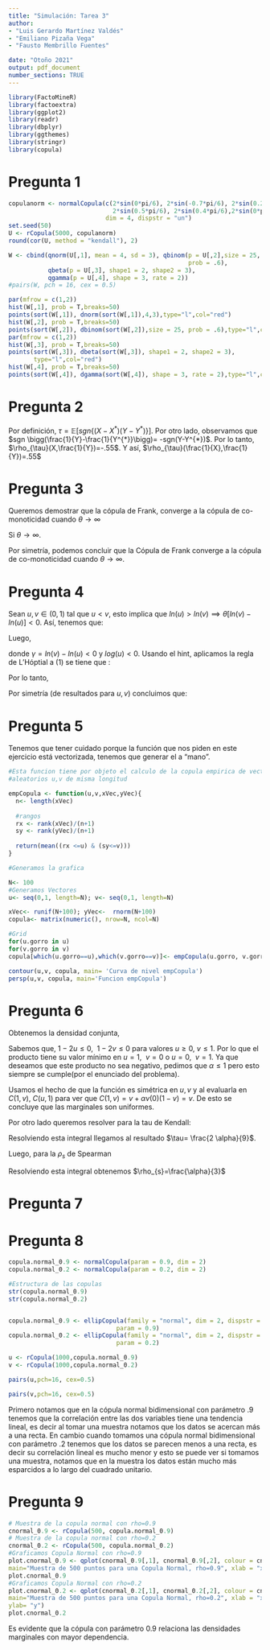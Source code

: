 ```yaml
---
title: "Simulación: Tarea 3"
author: 
- "Luis Gerardo Martínez Valdés"
- "Emiliano Pizaña Vega"
- "Fausto Membrillo Fuentes"

date: "Otoño 2021"
output: pdf_document
number_sections: TRUE
---
```


\vspace{3cm.}

\begin{center}
\includegraphics{itamlogo.png}
\end{center}

\newpage



````r
library(FactoMineR)
library(factoextra)
library(ggplot2)
library(readr)
library(dbplyr)
library(ggthemes)
library(stringr)
library(copula)
````

# Pregunta 1 
````r

copulanorm <- normalCopula(c(2*sin(0*pi/6), 2*sin(-0.7*pi/6), 2*sin(0.2*pi/6),
                             2*sin(0.5*pi/6), 2*sin(0.4*pi/6),2*sin(0*pi/6)),
                           dim = 4, dispstr = "un")
set.seed(50)
U <- rCopula(5000, copulanorm)
round(cor(U, method = "kendall"), 2)

W <- cbind(qnorm(U[,1], mean = 4, sd = 3), qbinom(p = U[,2],size = 25, 
                                                  prob = .6),
           qbeta(p = U[,3], shape1 = 2, shape2 = 3),
           qgamma(p = U[,4], shape = 3, rate = 2))
#pairs(W, pch = 16, cex = 0.5)

par(mfrow = c(1,2))
hist(W[,1], prob = T,breaks=50) 
points(sort(W[,1]), dnorm(sort(W[,1]),4,3),type="l",col="red")
hist(W[,2], prob = T,breaks=50)
points(sort(W[,2]), dbinom(sort(W[,2]),size = 25, prob = .6),type="l",col="red")
par(mfrow = c(1,2))
hist(W[,3], prob = T,breaks=50)
points(sort(W[,3]), dbeta(sort(W[,3]), shape1 = 2, shape2 = 3),
       type="l",col="red")
hist(W[,4], prob = T,breaks=50)
points(sort(W[,4]), dgamma(sort(W[,4]), shape = 3, rate = 2),type="l",col="red")
````


# Pregunta 2

Por definición, $\tau=\mathbb{E}[sgn\{(X-X^{*})(Y-Y^{*})\}]$. Por otro lado, observamos que $sgn \bigg(\frac{1}{Y}-\frac{1}{Y^{*}}\bigg)= -sgn(Y-Y^{*})$. Por lo tanto, $\rho_{\tau}(X,\frac{1}{Y})=-.55$. Y así, $\rho_{\tau}(\frac{1}{X},\frac{1}{Y})=.55$



# Pregunta 3
Queremos demostrar que la cópula de Frank, converge a la cópula de co-monoticidad cuando $\theta \rightarrow \infty$

\begin{equation*}
    C^{Fr}(u,v)= -\frac{ln\bigg[ 1-(e^{-\theta~u})(e^{-\theta~v})\bigg]}{\theta}= -\frac{ln\bigg[ -e^{-\theta (u+v)}-e^{-\theta~u}-e^{-\theta~v} \bigg]}{\theta}= -\frac{ln\bigg[ e^{-\theta~u}(1-e^{-\theta~v}+e^{-\theta (v-u)}) \bigg]}{\theta}
\end{equation*}

\begin{equation*}
  u- \frac{ln\bigg[ 1-e^{-\theta~v}+e^{-\theta (v-u)}  \bigg]}{\theta} \rightarrow u
\end{equation*}


 Si $\theta \rightarrow \infty$.

Por simetría, podemos concluir que la Cópula de Frank converge a la cópula de co-monoticidad cuando $\theta \rightarrow \infty$.


# Pregunta 4

Sean $u,v \in (0,1)$ tal que $u<v$, esto implica que $ln(u)>ln(v) \implies \theta[ln(v)-ln(u)]<0$. Así, tenemos que:

\begin{equation*}
  ln(u^{- \theta}+v^{-\theta}-1)= ln[e^{- \theta ln(u)} (1+ e^{\theta (ln(v)-ln(u))}+ e^{\theta ln(u)})]= -\theta ln(u) + ln(1+ e^{\theta (ln(v)-ln(u))}+ e^{\theta ln(u)})
\end{equation*}

Luego, 

\begin{equation}
exp \bigg[ \frac{ln[u^{-\theta}+v^{-\theta}-1]}{\theta} \bigg]= exp[-ln(u)]exp[\frac{1}{\theta} ln(1+ e^{\theta (ln(v)-ln(u))}+ e^{\theta ln(u)} ] 
                                                              = u ~ exp \bigg[ \frac{-ln(1+e^{\theta \gamma}+e^{\theta ln(u)})}{\theta} \bigg]
\end{equation}

donde $\gamma= ln(v)-ln(u) <0$ y $log(u)<0$. Usando el hint, aplicamos la regla de L'Hóptial a (1) se tiene que :

\begin{equation*}
  lim_{\theta \rightarrow \infty}\frac{-ln(1+e^{\theta \gamma}+e^{\theta ln(u)})}{\theta}= lim_{\theta \rightarrow \infty} \frac{\gamma e^{\theta \gamma}+(ln(u)) e^{\theta ln(u)}}{1+e^{\theta \gamma}+e^{\theta ln(u)}}=0
\end{equation*}

Por lo tanto, 

\begin{equation*}
lim_{\theta \rightarrow \infty} u ~ exp \big[ \frac{-ln(1+e^{\theta \gamma}+e^{\theta ln(u)})}{\theta} \big] = u~ exp[ lim_{\theta \rightarrow \infty}\frac{-ln(1+e^{\theta \gamma}+e^{\theta ln(u)})}{\theta}]= u e^{0}= u
\end{equation*}

Por simetría (de resultados para $u,v$) concluimos que: 

\begin{equation*}
lim_{\theta \rightarrow \infty} C(u,v)^{C}= min\{u,v \}
\end{equation*}


# Pregunta 5

Tenemos que tener cuidado porque la función que nos piden en este ejercicio \textbf{no} está vectorizada, tenemos que generar el \textit{grid} a "mano". 

```r
#Esta funcion tiene por objeto el calculo de la copula empirica de vectores
#aleatorios u,v de misma longitud

empCopula <- function(u,v,xVec,yVec){
  n<- length(xVec)
  
  #rangos
  rx <- rank(xVec)/(n+1) 
  sy <- rank(yVec)/(n+1)
  
  return(mean((rx <=u) & (sy<=v)))
}

#Generamos la grafica 

N<- 100
#Generamos Vectores
u<- seq(0,1, length=N); v<- seq(0,1, length=N)

xVec<- runif(N+100); yVec<-  rnorm(N+100)
copula<- matrix(numeric(), nrow=N, ncol=N)

#Grid 
for(u.gorro in u)
for(v.gorro in v)
copula[which(u.gorro==u),which(v.gorro==v)]<- empCopula(u.gorro, v.gorro, xVec, yVec)

contour(u,v, copula, main= 'Curva de nivel empCopula')
persp(u,v, copula, main='Funcion empCopula')
```


# Pregunta 6
Obtenemos la densidad conjunta, 

\begin{equation*}
 \frac{\partial C}{\partial u}= v + \alpha v (1-v) [1-2v];
 ~~\frac{\partial^{2}C}{\partial u \partial v}= 1+ \alpha [1-2u][1-2v]
\end{equation*}


Sabemos que, $1-2u \leq 0,~~ 1-2v \leq 0$ para valores $u \geq 0, ~v \leq 1$. Por lo que el producto tiene su valor mínimo en $u =1,~~v=0$ o $u=0,~~v=1$. Ya que deseamos que este producto no sea negativo, pedimos que $\alpha \leq 1$ pero esto siempre se cumple(por el enunciado del problema). 

Usamos el hecho de que la función es simétrica en $u,v$ y al evaluarla en $C(1,v), ~C(u,1)$ para ver que $C(1,v)=v+\alpha v(0) (1-v)=v$. De esto se concluye que las marginales son uniformes. 

Por otro lado queremos resolver para la tau de Kendall: 

\begin{equation}
\tau =4  \int_{0}^{1} \int_{0}^{1} C(u,v)~dC(u,v) -1= 4  \int_{0}^{1} \int_{0}^{1} (uv+\alpha uv(1-u)(1-v)(1+ \alpha (1-2u)(1-2v)))dudv-1
\end{equation}

Resolviendo esta integral llegamos al resultado $\tau= \frac{2 \alpha}{9}$.

Luego, para la $\rho_{s}$ de Spearman

\begin{equation}
\rho_{s}= 12 \int_{0}^{1} \int_{0}^{1} C(u,v)~dudv -3= 12 \int_{0}^{1} \int_{0}^{1} uv(1+\alpha(1-u)(1-v))dudv -3
\end{equation}

Resolviendo esta integral obtenemos $\rho_{s}=\frac{\alpha}{3}$


# Pregunta 7

\begin{itemize}
    \item Para la cópula normal tenemos que la relación entre \[\rho_{\tau} = \frac{2}{\pi}\arcsin(\rho) \]
Por lo tanto si $\rho_{\tau} = .2$ entonces el parámetro de la cópula normal es $\rho = .309$ la cual representa la correlación de spearman entre las dos variables.

    \item Para la cópula de Gumbel tenemos que la relación esta entre la correlación de kendall y el parámetro de la cópula esta dada por
    \[\tau = 1 - \frac{1}{\theta}\]
    lo cual si tomamos $\tau = .2$ tenemos que $\theta = 1.25$
    
    \item Por último para la cópula de Clayton tenemos que la relación entre la correlación de Kendall y el parámetro de la copula esta dada por
    \[\tau = \frac{1}{2\theta +1}
    \]
    por lo cual si $\tau = .2$ entonces tenemos que $\theta = 2$
\end{itemize}


# Pregunta 8

````r
copula.normal_0.9 <- normalCopula(param = 0.9, dim = 2)
copula.normal_0.2 <- normalCopula(param = 0.2, dim = 2)

#Estructura de las copulas
str(copula.normal_0.9)
str(copula.normal_0.2)


copula.normal_0.9 <- ellipCopula(family = "normal", dim = 2, dispstr = "un",
                              param = 0.9)
copula.normal_0.2 <- ellipCopula(family = "normal", dim = 2, dispstr = "un",
                              param = 0.2)

u <- rCopula(1000,copula.normal_0.9)
v <- rCopula(1000,copula.normal_0.2)

pairs(u,pch=16, cex=0.5)

pairs(v,pch=16, cex=0.5)

````

Primero notamos que en la cópula normal bidimensional con parámetro .9 tenemos que la correlación entre las dos variables tiene una tendencia lineal, es decir al tomar una muestra notamos que los datos se acercan más a una recta. En cambio cuando tomamos una cópula normal bidimensional con parámetro .2 tenemos que los datos se parecen menos a una recta, es decir su correlación lineal es mucho menor y esto se puede ver si tomamos una muestra, notamos que en la muestra los datos están mucho más esparcidos a lo largo del cuadrado unitario. 


# Pregunta 9

````r
# Muestra de la copula normal con rho=0.9
cnormal_0.9 <- rCopula(500, copula.normal_0.9) 
# Muestra de la copula normal con rho=0.2
cnormal_0.2 <- rCopula(500, copula.normal_0.2) 
#Graficamos Copula Normal con rho=0.9
plot.cnormal_0.9 <- qplot(cnormal_0.9[,1], cnormal_0.9[,2], colour = cnormal_0.9[,1],
main="Muestra de 500 puntos para una Copula Normal, rho=0.9", xlab = "x", ylab="y")
plot.cnormal_0.9
#Graficamos Copula Normal con rho=0.2
plot.cnormal_0.2 <- qplot(cnormal_0.2[,1], cnormal_0.2[,2], colour = cnormal_0.2[,1],
main="Muestra de 500 puntos para una Copula Normal, rho=0.2", xlab = "x",
ylab= "y")
plot.cnormal_0.2
`````


Es evidente que la cópula con parámetro $0.9$ relaciona las densidades marginales con mayor dependencia. 












